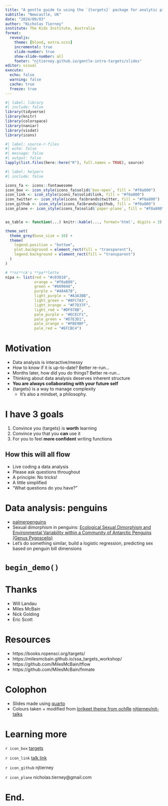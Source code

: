 ```yaml
---
title: "A gentle guide to using the `{targets}` package for analytic pipelines"
subtitle: "Newcastle, UK"
date: "2024/09/03"
author: "Nicholas Tierney"
institute: The Kids Institute, Australia
format: 
  revealjs:
    theme: [blood, extra.scss]
    incremental: true
    slide-number: true
    show-slide-number: all
    footer: "njtierney.github.io/gentle-intro-targets/slides"
editor: visual
execute: 
  echo: false
  warning: false
  cache: true
  freeze: true
---
```


```r
#| label: library
#| include: false
library(tidyverse)
library(knitr)
library(colorspace)
library(naniar)
library(visdat)
library(icons)
```

```r
#| label: source-r-files
#| echo: false
#| message: false
#| output: false
lapply(list.files(here::here("R"), full.names = TRUE), source)
```

```r
#| label: helpers
#| include: false

icons_fa <- icons::fontawesome
icon_box <- icon_style(icons_fa$solid$`box-open`, fill = "#f0a800")
icon_link <- icon_style(icons_fa$solid$link, fill = "#f0a800")
icon_twitter <- icon_style(icons_fa$brands$twitter, fill = "#f0a800")
icon_github <- icon_style(icons_fa$brands$github, fill = "#f0a800")
icon_plane <- icon_style(icons_fa$solid$`paper-plane`, fill = "#f0a800")


as_table <- function(...) knitr::kable(..., format='html', digits = 3)

theme_set(
  theme_grey(base_size = 16) +
  theme(
    legend.position = "bottom",
    plot.background = element_rect(fill = "transparent"),
    legend.background = element_rect(fill = "transparent")
  )
)

# **ni**ck's **pa**lette
nipa <- list(red = "#c03018",
             orange = "#f0a800",
             green = "#609048",
             purple = "#484878",
             light_purple = "#A3A3BB",
             light_green = "#AFC7A3",
             light_orange = "#F7D37F",
             light_red = "#DF978B",
             pale_purple = "#ECECF1",
             pale_green = "#D7E3D1",
             pale_orange = "#FBE9BF",
             pale_red = "#EFCBC4")

```

# Motivation

-   Data analysis is interactive/messy
-   How to know if it is up-to-date? Better re-run...
-   Months later, how did you do things? Better re-run...
-   Thinking about data analysis deserves inherent structure
-   **You are always collaborating with your future self**
-   {targets} is a way to manage complexity
    -   It's also a mindset, a philosophy.

# I have 3 goals

1.  Convince you {targets} is **worth** learning
2.  Convince you that you **can** use it
3.  For you to feel **more confident** writing functions

## How this will all flow

-   Live coding a data analysis
-   Please ask questions throughout
-   A principle: No tricks!
-   A little simplified
-   "What questions do you have?"

# Data analysis: penguins

-   [palmerpenguins](https://github.com/allisonhorst/palmerpenguins)
-   Sexual dimorphism in penguins: [Ecological Sexual Dimorphism and Environmental Variability within a Community of Antarctic Penguins (Genus Pygoscelis)](https://journals.plos.org/plosone/article?id=10.1371/journal.pone.0090081#s2)
-   Let's do something similar, build a logistic regression, predicting sex based on penguin bill dimensions

# `begin_demo()`

# Thanks

-   Will Landau
-   Miles McBain
-   Nick Golding
-   Eric Scott

# Resources

-   https://books.ropensci.org/targets/
-   https://milesmcbain.github.io/ssa_targets_workshop/
-   https://github.com/MilesMcBain/tflow
-   https://github.com/MilesMcBain/fnmate

# Colophon

-   Slides made using [quarto](https://github.com/quarto-dev/quarto)
-   Colours taken + modified from [lorikeet theme from ochRe](https://github.com/ropenscilabs/ochRe) [njtierney/njt-talks](github.com/njtierney/njt-talks) <!-- - Header font is **Josefin Sans** --> <!-- - Body text font is **Montserrat** --> <!-- - Code font is **Fira Mono** --> <!-- - template available:  -->

# Learning more

`r icon_box` [targets](https://books.ropensci.org/targets/)

`r icon_link` [talk link]()

`r icon_github` njtierney

`r icon_plane` nicholas.tierney\@gmail.com

# **End.**
